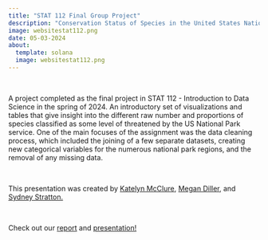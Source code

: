 ```yaml
---
title: "STAT 112 Final Group Project"
description: "Conservation Status of Species in the United States National Parks"
image: websitestat112.png
date: 05-03-2024
about:
  template: solana
  image: websitestat112.png
---
```


\

A project completed as the final project in STAT 112 - Introduction to Data Science in the spring of 2024. An introductory set of visualizations and tables that give insight into the different raw number and proportions of species classified as some level of threatened by the US National Park service. One of the main focuses of the assignment was the data cleaning process, which included the joining of a few separate datasets, creating new categorical variables for the numerous national park regions, and the removal of any missing data.

\

This presentation was created by [Katelyn McClure](https://katelynmcclure.github.io), [Megan Diller](https://www.linkedin.com/in/megan-diller-96b44b238/), and [Sydney Stratton.](https://www.linkedin.com/in/sydney-stratton-b345a2243/) 

\

Check out our [report](https://github.com/katelynmcclure/STAT112/tree/main) and [presentation!](https://docs.google.com/presentation/d/17ZKjrO5rHn9257kclH3qPhR-3JHm-JfDD94XIt4WQg4/edit?usp=sharing)

